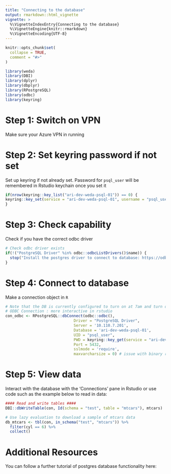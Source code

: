 ```yaml
---
title: "Connecting to the database"
output: rmarkdown::html_vignette
vignette: >
  %\VignetteIndexEntry{Connecting to the database}
  %\VignetteEngine{knitr::rmarkdown}
  %\VignetteEncoding{UTF-8}
---
```


```r
knitr::opts_chunk$set(
  collapse = TRUE,
  comment = "#>"
)
```

```r
library(weda)
library(DBI)
library(dplyr)
library(dbplyr)
library(RPostgreSQL)
library(odbc)
library(keyring)
```

# Step 1: Switch on VPN  

Make sure your Azure VPN in running  

# Step 2: Set keyring password if not set  

Set up keyring if not already set. Password for `psql_user` will be remembered in Rstudio keychain once you set it

```r
if(nrow(keyring::key_list("ari-dev-weda-psql-01")) == 0) {
keyring::key_set(service = "ari-dev-weda-psql-01", username = "psql_user")
}
```

# Step 3: Check capability  

Check if you have the correct odbc driver

```r
# Check odbc driver exists
if(!("PostgreSQL Driver" %in% odbc::odbcListDrivers()$name)) {
  stop("Install the postgres driver to connect to database: https://odbc.postgresql.org/")
}
```

# Step 4: Connect to database  

Make a connection object in `R`

```r
# Note that the DB is currently configured to turn on at 7am and turn off at 7pm to reduce costs
# ODBC Connection : more interactive in rstudio
con_odbc <- RPostgreSQL::dbConnect(odbc::odbc(),
                              Driver = "PostgreSQL Driver",
                              Server = '10.110.7.201',
                              Database = 'ari-dev-weda-psql-01',
                              UID = "psql_user",
                              PWD = keyring::key_get(service = "ari-dev-weda-psql-01", username = "psql_user"),
                              Port = 5432,
                              sslmode = 'require',
                              maxvarcharsize = 0) # issue with binary representation of sf cols
```

# Step 5: View data   

Interact with the database with the 'Connections' pane in Rstudio or use code such as the example below to read in data:  

```r
#### Read and write tables ####
DBI::dbWriteTable(con, Id(schema = "test", table = "mtcars"), mtcars)

# Use lazy evaluation to download a sample of mtcars data
db_mtcars <- tbl(con, in_schema("test", "mtcars")) %>%
  filter(cyl == 6) %>%
  collect()
```

# Additional Resources  

You can follow a further tutorial of postgres database functionality here:  

```r
```

